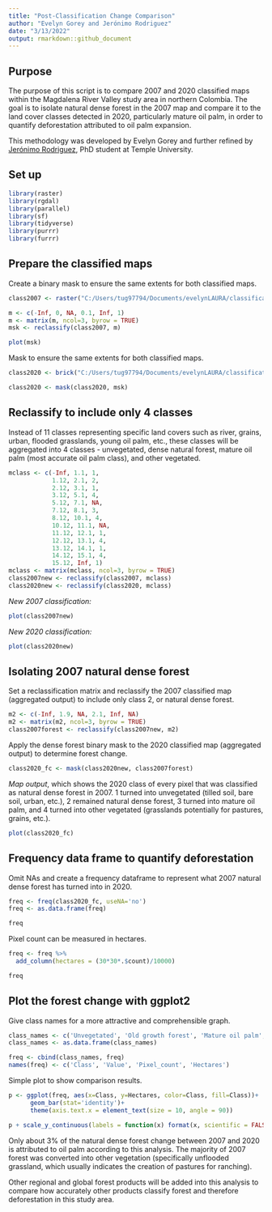 ```yaml
---
title: "Post-Classification Change Comparison"
author: "Evelyn Gorey and Jerónimo Rodriguez"
date: "3/13/2022"
output: rmarkdown::github_document
---
```


## Purpose

The purpose of this script is to compare 2007 and 2020 classified maps within the Magdalena River Valley study area in northern Colombia. The goal is to isolate natural dense forest in the 2007 map and compare it to the land cover classes detected in 2020, particularly mature oil palm, in order to quantify deforestation attributed to oil palm expansion.

This methodology was developed by Evelyn Gorey and further refined by [Jerónimo Rodriguez](https://liberalarts.temple.edu/content/jeronimo-rodriguez), PhD student at Temple University.

## Set up

```r
library(raster)
library(rgdal)
library(parallel)
library(sf)
library(tidyverse)
library(purrr)
library(furrr)
```

## Prepare the classified maps

Create a binary mask to ensure the same extents for both classified maps.

```r
class2007 <- raster("C:/Users/tug97794/Documents/evelynLAURA/classification_2_18/classification2007_2_15_22.tif")
```

```r
m <- c(-Inf, 0, NA, 0.1, Inf, 1)
m <- matrix(m, ncol=3, byrow = TRUE)
msk <- reclassify(class2007, m)
```

```r
plot(msk)
```

Mask to ensure the same extents for both classified maps.

```r
class2020 <- brick("C:/Users/tug97794/Documents/evelynLAURA/classification_2_18/classification_2_15_22.tif")
```
```r
class2020 <- mask(class2020, msk)
```

## Reclassify to include only 4 classes

Instead of 11 classes representing specific land covers such as river, grains, urban, flooded grasslands, young oil palm, etc., these classes will be aggregated into 4 classes - unvegetated, dense natural forest, mature oil palm (most accurate oil palm class), and other vegetated.

```r
mclass <- c(-Inf, 1.1, 1, 
            1.12, 2.1, 2, 
            2.12, 3.1, 1, 
            3.12, 5.1, 4, 
            5.12, 7.1, NA, 
            7.12, 8.1, 3, 
            8.12, 10.1, 4, 
            10.12, 11.1, NA, 
            11.12, 12.1, 1, 
            12.12, 13.1, 4,
            13.12, 14.1, 1,
            14.12, 15.1, 4,
            15.12, Inf, 1) 
mclass <- matrix(mclass, ncol=3, byrow = TRUE)
class2007new <- reclassify(class2007, mclass)
class2020new <- reclassify(class2020, mclass)
```

*New 2007 classification:*

```r
plot(class2007new)
```

*New 2020 classification:*

```r
plot(class2020new)
```

## Isolating 2007 natural dense forest

Set a reclassification matrix and reclassify the 2007 classified map (aggregated output) to include only class 2, or natural dense forest.

```r
m2 <- c(-Inf, 1.9, NA, 2.1, Inf, NA)
m2 <- matrix(m2, ncol=3, byrow = TRUE)
class2007forest <- reclassify(class2007new, m2)
```

Apply the dense forest binary mask to the 2020 classified map (aggregated output) to determine forest change.

```r
class2020_fc <- mask(class2020new, class2007forest)
```

*Map output*, which shows the 2020 class of every pixel that was classified as natural dense forest in 2007. 1 turned into unvegetated (tilled soil, bare soil, urban, etc.), 2 remained natural dense forest, 3 turned into mature oil palm, and 4 turned into other vegetated (grasslands potentially for pastures, grains, etc.).

```r
plot(class2020_fc)
```

## Frequency data frame to quantify deforestation

Omit NAs and create a frequency dataframe to represent what 2007 natural dense forest has turned into in 2020.

```r
freq <- freq(class2020_fc, useNA='no')
freq <- as.data.frame(freq)
```

```r
freq
```

Pixel count can be measured in hectares.

```r
freq <- freq %>%
  add_column(hectares = (30*30*.$count)/10000)
```

```r
freq
```

## Plot the forest change with ggplot2

Give class names for a more attractive and comprehensible graph.

```r
class_names <- c('Unvegetated', 'Old growth forest', 'Mature oil palm', 'Vegetated')
class_names <- as.data.frame(class_names)

freq <- cbind(class_names, freq)
names(freq) <- c('Class', 'Value', 'Pixel_count', 'Hectares')
```

Simple plot to show comparison results.

```r
p <- ggplot(freq, aes(x=Class, y=Hectares, color=Class, fill=Class))+
      geom_bar(stat='identity')+
      theme(axis.text.x = element_text(size = 10, angle = 90))

p + scale_y_continuous(labels = function(x) format(x, scientific = FALSE))
```

Only about 3% of the natural dense forest change between 2007 and 2020 is attributed to oil palm according to this analysis. The majority of 2007 forest was converted into other vegetation (specifically unflooded grassland, which usually indicates the creation of pastures for ranching).

Other regional and global forest products will be added into this analysis to compare how accurately other products classify forest and therefore deforestation in this study area.

